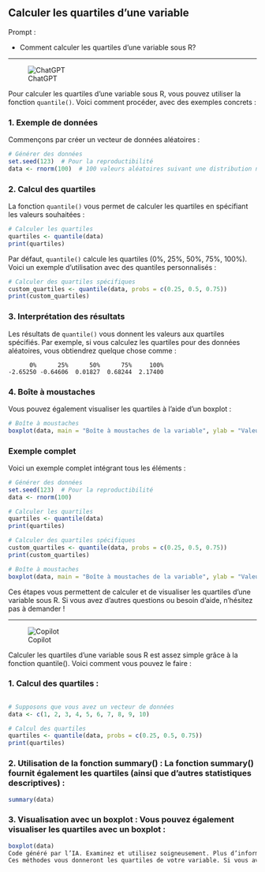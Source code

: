 ## Calculer les quartiles d'une variable

::: {.callout-note appearance="simple"}
Prompt : 

* Comment calculer les quartiles d'une variable sous R?


:::

----

![ChatGPT](../img/ChatGPT.PNG)

Pour calculer les quartiles d'une variable sous R, vous pouvez utiliser la fonction `quantile()`. Voici comment procéder, avec des exemples concrets :

### 1. Exemple de données

Commençons par créer un vecteur de données aléatoires :

```r
# Générer des données
set.seed(123)  # Pour la reproductibilité
data <- rnorm(100)  # 100 valeurs aléatoires suivant une distribution normale
```

### 2. Calcul des quartiles

La fonction `quantile()` vous permet de calculer les quartiles en spécifiant les valeurs souhaitées :

```r
# Calculer les quartiles
quartiles <- quantile(data)
print(quartiles)
```

Par défaut, `quantile()` calcule les quartiles (0%, 25%, 50%, 75%, 100%). Voici un exemple d'utilisation avec des quantiles personnalisés :

```r
# Calculer des quartiles spécifiques
custom_quartiles <- quantile(data, probs = c(0.25, 0.5, 0.75))
print(custom_quartiles)
```

### 3. Interprétation des résultats

Les résultats de `quantile()` vous donnent les valeurs aux quartiles spécifiés. Par exemple, si vous calculez les quartiles pour des données aléatoires, vous obtiendrez quelque chose comme :

```plaintext
      0%      25%      50%      75%     100% 
-2.65250 -0.64606  0.01827  0.68244  2.17400 
```

### 4. Boîte à moustaches

Vous pouvez également visualiser les quartiles à l'aide d'un boxplot :

```r
# Boîte à moustaches
boxplot(data, main = "Boîte à moustaches de la variable", ylab = "Valeurs", col = "lightblue")
```

### Exemple complet

Voici un exemple complet intégrant tous les éléments :

```r
# Générer des données
set.seed(123)  # Pour la reproductibilité
data <- rnorm(100)

# Calculer les quartiles
quartiles <- quantile(data)
print(quartiles)

# Calculer des quartiles spécifiques
custom_quartiles <- quantile(data, probs = c(0.25, 0.5, 0.75))
print(custom_quartiles)

# Boîte à moustaches
boxplot(data, main = "Boîte à moustaches de la variable", ylab = "Valeurs", col = "lightblue")
```

Ces étapes vous permettent de calculer et de visualiser les quartiles d'une variable sous R. Si vous avez d'autres questions ou besoin d'aide, n'hésitez pas à demander !


----

![Copilot](../img/copilot.PNG)


Calculer les quartiles d’une variable sous R est assez simple grâce à la fonction quantile(). Voici comment vous pouvez le faire :

### 1. Calcul des quartiles :

```R

# Supposons que vous avez un vecteur de données
data <- c(1, 2, 3, 4, 5, 6, 7, 8, 9, 10)

# Calcul des quartiles
quartiles <- quantile(data, probs = c(0.25, 0.5, 0.75))
print(quartiles)
```



### 2. Utilisation de la fonction summary() : La fonction summary() fournit également les quartiles (ainsi que d’autres statistiques descriptives) :

```R
summary(data)
```

### 3. Visualisation avec un boxplot : Vous pouvez également visualiser les quartiles avec un boxplot :

```R
boxplot(data)
Code généré par l’IA. Examinez et utilisez soigneusement. Plus d’informations sur la FAQ.
Ces méthodes vous donneront les quartiles de votre variable. Si vous avez un jeu de données spécifique ou un type de variable particulier, faites-le moi savoir pour que je puisse vous fournir des instructions plus détaillées!
```




